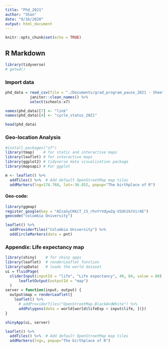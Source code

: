 ```yaml
---
title: "Phd_2021"
author: "Shan"
date: "9/16/2020"
output: html_document
---
```


```r
knitr::opts_chunk$set(echo = TRUE)
```

## R Markdown


```r
library(tidyverse)
# getwd()
```

### Import data

```r
phd_data = read_csv(file = "./Documents/grad_program_pause_2021 - Sheet1.csv") %>% 
           janitor::clean_names() %>% 
           select(schools:x7)  

names(phd_data)[7] <- "link"
names(phd_data)[4] <- "cycle_status_2021"

head(phd_data)
```

### Geo-location Analysis

```r
#install.packages("sf")
library(tmap)    # for static and interactive maps
library(leaflet) # for interactive maps
library(ggplot2) # tidyverse data visualization package
library(mapsapi) # For ggplot
```

```r
m <- leaflet() %>%
  addTiles() %>%  # Add default OpenStreetMap map tiles
  addMarkers(lng=174.768, lat=-36.852, popup="The birthplace of R")
```

#### Geo-code: 

```r
library(ggmap)
register_google(key = "AIzaSyCKKiT_i5_rhvYrVdywZq-VSUh1ktVir4E")
geocode("columbia University")
```

```r
leaflet() %>% 
  addProviderTiles("Columbia University") %>%
  addCircleMarkers(data = pnt)

```








### Appendix: Life expectancy map

```r
library(shiny)    # for shiny apps
library(leaflet)  # renderLeaflet function
library(spData)   # loads the world dataset 
ui = fluidPage(
  sliderInput(inputId = "life", "Life expectancy", 49, 84, value = 80),
      leafletOutput(outputId = "map")
  )
server = function(input, output) {
  output$map = renderLeaflet({
    leaflet() %>% 
      # addProviderTiles("OpenStreetMap.BlackAndWhite") %>%
      addPolygons(data = world[world$lifeExp < input$life, ])})
}

shinyApp(ui, server)
```

```r
leaflet() %>%
  addTiles() %>%  # Add default OpenStreetMap map tiles
  addMarkers(lng=, popup="The birthplace of R")
```


